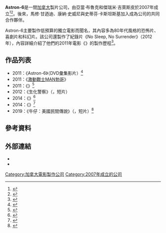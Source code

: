 {{noteTA
|G1=Show
|G2=Movie
}}
{{Infobox company 
| name = Astron-6
| logo = 
| type = 
| slogan = 
| foundation = 2007年
| location = {{CAN}}
| key_people = {{Plainlist|
*亞當·布魯克
*傑瑞米·吉萊斯皮
*馬修·甘迺迪
*康納·史威尼
*史蒂芬·卡斯坦斯基
}}
| num_employees = 
| parent =  
| industry = [[娛樂|娛樂]]
| services = {{Plainlist|
*[[電影製作|電影製作]]
*電視製作
}}
| products = 
| revenue = 
| operating profit = 
| homepage = www.astron-6.com
}}
'''Astron-6'''是一間[[加拿大|加拿大]]製片公司，由亞當·布魯克和傑瑞米·吉萊斯皮於2007年成立<ref>{{cite web|title=Fake Trailer leads to movie deal for locals|url=http://www.winnipegfreepress.com/arts-and-life/entertainment/movies/fake-trailer-leads-to-movie-deal-for-locals-101283154.html|publisher=Winnipeg Free Press|accessdate=2013-12-29|archive-date=2013-12-30|archive-url=https://web.archive.org/web/20131230235537/http://www.winnipegfreepress.com/arts-and-life/entertainment/movies/fake-trailer-leads-to-movie-deal-for-locals-101283154.html|dead-url=no}}</ref><ref>{{cite web|title=Women in Horror 2013: The Ladies of Astron-6|url=http://www.fangoria.com/new/women-in-horror-2013-the-ladies-of-astron-6/|publisher=Fangoria|accessdate=2013-12-29|archive-date=2013-12-30|archive-url=https://web.archive.org/web/20131230233005/http://www.fangoria.com/new/women-in-horror-2013-the-ladies-of-astron-6/|dead-url=no}}</ref>。後來，馬修·甘迺迪、康納·史威尼與史蒂芬·卡斯坦斯基加入成為公司的共同合作夥伴。

Astron-6主要製作低預算的獨立電影而聞名，其內容多為80年代風格的恐怖片、喜劇片和科幻片。該公司還製作了紀錄片《No Sleep, No Surrender》（2012年），內容詳細介紹了他們的2011年電影《{{le|父親劫|Father's Day (2011 film)}}》的製作歷程<ref>{{cite web|title=NO SLEEP, NO SURRENDER Charts ASTRON-6's Rise To The Exploitation Promised Land|url=http://twitchfilm.com/2012/05/no-sleep-no-surrender-charts-astron-6s-rise-to-the-exploitation-promised-land.html|publisher=Twitch Film|accessdate=2013-12-29|archive-date=2013-12-31|archive-url=https://web.archive.org/web/20131231002344/http://twitchfilm.com/2012/05/no-sleep-no-surrender-charts-astron-6s-rise-to-the-exploitation-promised-land.html|dead-url=no}}</ref>。

== 作品列表 ==
*2011：《Astron-6》（DVD彙集影片）<ref>{{cite web|title=Astron-6 (review)|url=http://www.dvdtalk.com/reviews/53982/astron-6-2-disc-set/|publisher=DVD Talk|accessdate=2013-12-29|archive-date=2013-12-30|archive-url=https://web.archive.org/web/20131230233322/http://www.dvdtalk.com/reviews/53982/astron-6-2-disc-set/|dead-url=no}}</ref>
*2011：《[[激動戰士MAN勃哥|激動戰士MAN勃哥]]》
*2011：《{{le|父親劫|Father's Day (2011 film)}}》<ref>{{cite web|title=Father's Day|url=http://www.dreadcentral.com/news/92198/void-home-new-trailer/|publisher=Fangoria|accessdate=2013-12-29|archive-date=2015-03-07|archive-url=https://web.archive.org/web/20150307041937/http://www.dreadcentral.com/news/92198/void-home-new-trailer/|dead-url=no}}</ref>
*2012：《生化警察》（{{lang|en|''Bio-cop''}}，短片）
*2014：《{{le|剪輯師 (電影)|The Editor (film)|剪輯師}}》<ref>{{cite web|title=Astron-6 team tap Kier, Risk for "THE EDITOR"|url=http://www.fangoria.com/new/astron-6-team-tap-kier-risk-for-the-editor/|publisher=Fangoria|accessdate=2013-12-29|archive-date=2013-12-30|archive-url=https://web.archive.org/web/20131230233003/http://www.fangoria.com/new/astron-6-team-tap-kier-risk-for-the-editor/|dead-url=no}}</ref>
*2014：《{{le|26種死法2|ABCs of Death 2|W代表願望}}》<ref>{{cite web|title=Jeremy Gillespie (MANBORG, W is for WISH from THE ABC’S OF DEATH 2|url=http://bloody-disgusting.com/editorials/3333963/twisted-music-video-week-vol-176-skunk-anansie-charlie-big-potato/|publisher=Dread Central|accessdate=2013-12-29|archive-date=2015-03-16|archive-url=https://web.archive.org/web/20150316141154/http://bloody-disgusting.com/editorials/3333963/twisted-music-video-week-vol-176-skunk-anansie-charlie-big-potato/|dead-url=no}}</ref>
*2019：《牛仔：美國民間傳說》（{{lang|en|''Chowboys: An American Folktale''}}，短片）<ref>{{cite web|url=https://vimeo.com/304378507|title=Chowboys Trailer - Sundance 2019|work=Vimeo|date=2018-12-04|accessdate=2019-03-30|archive-date=2019-03-30|archive-url=https://web.archive.org/web/20190330084000/https://vimeo.com/304378507|dead-url=no}}</ref>

== 參考資料 ==
{{Reflist|30em}}

== 外部連結 ==
* {{Official website|http://www.astron-6.com/}}
* {{IMDb company|id=0314310}}

{{DEFAULTSORT:Astron-6}}
[[Category:加拿大電影製作公司|Category:加拿大電影製作公司]]
[[Category:2007年成立的公司|Category:2007年成立的公司]]